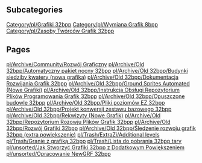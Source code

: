 
== Subcategories ==
[[Category/pl/Grafiki 32bpp]]
[[Category/pl/Wymiana Grafik 8bpp]]
[[Category/pl/Zasoby Twórców Grafik 32bpp]]

== Pages ==
[[pl/Archive/Community/Rozwój Graficzny]]
[[pl/Archive/Old 32bpp/Automatyczny pakiet nocny 32bpp]]
[[pl/Archive/Old 32bpp/Budynki siedziby kwatery (nowa grafika)]]
[[pl/Archive/Old 32bpp/Dokumentacja Rozwijania Grafik 32bpp]]
[[pl/Archive/Old 32bpp/Ground Sprites Automated (Nowe Grafiki)]]
[[pl/Archive/Old 32bpp/Instrukcja Obsługi Repozytorium Plików Programowania Grafik 32bpp]]
[[pl/Archive/Old 32bpp/Opuszczone budowle 32bpp]]
[[pl/Archive/Old 32bpp/Pliki poziomów EZ 32bpp]]
[[pl/Archive/Old 32bpp/Projekt konwersji zestawu bazowego 32bpp]]
[[pl/Archive/Old 32bpp/Rekwizyty (Nowe Grafik)]]
[[pl/Archive/Old 32bpp/Repozytorium Rozowju Plików Grafik 32bpp]]
[[pl/Archive/Old 32bpp/Rozwój Grafiki 32bpp]]
[[pl/Archive/Old 32bpp/Śledzenie rozwoju grafik 32bpp (extra powiększenie)]]
[[pl/Trash/ExtraZi/Additional levels]]
[[pl/Trash/Granie z grafiką 32bpp]]
[[pl/Trash/Lista do pobrania 32bpp tary]]
[[pl/unsorted/Jak Stworzyć Grafiki 32bpp z Dodatkowym Powiększeniem]]
[[pl/unsorted/Opracowanie NewGRF 32bpp]]
